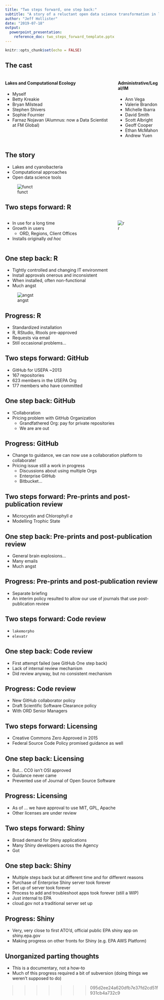 ```yaml
---
title: "Two steps forward, one step back:"
subtitle: "A story of a reluctant open data science transformation in lakes research"
author: "Jeff Hollister"
date: "2019-07-18"
output:  
  powerpoint_presentation:
    reference_doc: two_steps_forward_template.pptx
---
```


```r
knitr::opts_chunk$set(echo = FALSE)
```
## The cast
:::::::::::::: {.columns}
::: {.column}
#### Lakes and Computational Ecology
- Myself
- Betty Kreakie
- Bryan Milstead
- Stephen Shivers
- Sophie Fournier
- Farnaz Nojavan (Alumnus: now a Data Scientist at FM Global) 
:::
::: {.column}
#### Administrative/Legal/IM
- Ann Vega
- Valerie Brandon
- Michelle Ibarra
- David Smith
- Scott Albright
- Geoff Cooper
- Ethan McMahon
- Andrew Yuen
:::
::::::::::::::

## The story

- Lakes and cyanobacteria
- Computational approaches
- Open data science tools 

![funct](figure/cyano_model_function.jpg)

## Two steps forward: R
:::::::::::::: {.columns}
::: {.column}
- In use for a long time
- Growth in users
  - ORD, Regions, Client Offices
- Installs originally *ad hoc*
:::
::: {.column}
![r](figure/Rlogo.png)
:::
::::::::::::::
## One step back: R

- Tightly controlled and changing IT environment
- Install approvals onerous and inconsistent
- When installed, often non-functional
- Much angst


![angst](figure/angry_oswalt_giphy.gif)

## Progress: R

- Standardized installation
- R, RStudio, Rtools pre-approved
- Requests via email
- Still occasional problems...


## Two steps forward: GitHub

- GitHub for USEPA ~2013
- 167 repositories
- 623 members in the USEPA Org
- 177 members who have committed

## One step back: GitHub 

- !Collaboration
- Pricing problem with GitHub Organization 
  - Grandfathered Org: pay for private repositories
  - We are are out 

## Progress: GitHub

- Change to guidance, we can now use a collaboration platform to collaborate!
- Pricing issue still a work in progress
  - Discussions about using multiple Orgs
  - Enterprise GitHub
  - Bitbucket...

## Two steps forward: Pre-prints and post-publication review

- Microcystin and Chlorophyll *a*
- Modelling Trophic State

## One step back: Pre-prints and post-publication review

- General brain explosions...
- Many emails
- Much angst

## Progress: Pre-prints and post-publication review

- Separate briefing
- An interim policy resulted to allow our use of journals that use post-publication review

## Two steps forward: Code review

- `lakemorpho`
- `elevatr`

## One step back: Code review

- First attempt failed (see GitHub One step back)
- Lack of internal review mechanism
- Did review anyway, but no consistent mechanism

## Progress: Code review

- New GitHub collaborator policy
- Draft Scientific Software Clearance policy
- With ORD Senior Managers

## Two steps forward: Licensing

- Creative Commons Zero Approved in 2015
- Federal Source Code Policy promised guidance as well

## One step back: Licensing

- But...  CC0 isn't OSI approved
- Guidance never came
- Prevented use of Journal of Open Source Software 

## Progress:  Licensing

- As of ... we have approval to use MIT, GPL, Apache
- Other licenses are under review

## Two steps forward: Shiny

- Broad demand for Shiny applications
- Many Shiny developers across the Agency
- Got

## One step back: Shiny

- Multiple steps back but at different time and for different reasons
- Purchase of Enterprise Shiny server took forever
- Set up of server took forever
- Process to add and troubleshoot apps took forever (still a WIP)
- Just internal to EPA
- cloud.gov not a traditional server set up

## Progress: Shiny

- Very, very close to first ATO'd, official public EPA shiny app on shiny.epa.gov
- Making progress on other fronts for Shiny (e.g. EPA AWS Platform)

## Unorganized parting thoughts

- This is a documentary, not a how-to
- Much of this progress required a bit of subversion (doing things we weren't supposed to do)



>>>>>>> 095d2ee24a620dfb7e37fd2cd51f931cb4a732c9
